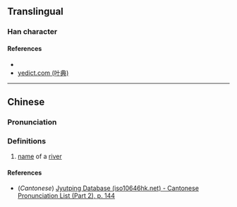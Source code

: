 {{character info/new}}
==Translingual==

===Han character===
{{Han char|rn=85|rad=水|as=12|sn=15|four=32123|canj=EHDE|ids=⿰氵黍}}

====References====
* {{Han ref|kx=0651.090|dkj=18300|hdz=31743.030|uh=6F7B|ud=28539|bh=E661|bd=58977}}
* [http://yedict.com/htm/6F/6F7B.htm yedict.com (叶典)]

----

==Chinese==
{{zh-forms}}

===Pronunciation===
{{zh-pron
|m=shǔ
|c=syu2
|mc=
|oc=
|ma=
|cat=pn
}}

===Definitions===
{{zh-hanzi}}

# [[name]] of a [[river]]

====References====
* (''Cantonese'') [http://www.iso10646hk.net/jp/document/download.jsp Jyutping Database (iso10646hk.net) - Cantonese Pronunciation List (Part 2), p. 144]